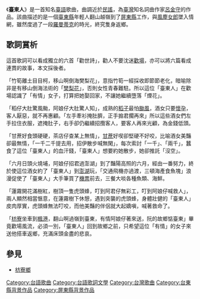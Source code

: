 {{unreferenced|time=2020-12-2}}
{{Otheruses|subject=臺語歌曲|other=臺東縣人民|臺東縣}}

《'''臺東人'''》是一首知名[[臺語|臺語]]歌曲，曲調近於[[民謠|民謠]]，為[[臺灣|臺灣]]知名詞曲作家[[呂金守|呂金守]]的作品。該曲描述的是一個[[臺東縣|臺東縣]]年輕人翻山越嶺到了[[屏東縣|屏東縣]]工作，與[[妓女|風塵女郎]]墜入情網，雖然度過了一段[[浪漫|羅曼蒂克]]的時光，終究隻身返鄉。

== 歌詞賞析 ==
這首歌詞可以看成獨立的六首「勸世詩」，勸人不要沈迷[[妓院|歡場]]，亦可以將六篇看成連貫的故事，本文採後者。

「竹筍離土目目柯，移山啊倒海樊梨花」，意指竹筍一經採收即節節老化，暗喻除非是有移山倒海法術的「[[樊梨花|樊梨花]]」，否則女性青春難駐。所以這位「臺東人」在歡場認識了「有情」女子，打算把她娶回家，不讓她繼續墮落「煙花」。

「稻仔大肚驚風颱，阿娘仔大肚驚人知」，成熟的[[稻子|稻子]]最怕[[颱風|颱風]]，酒女只要[[懷孕|懷孕]]，客人厭惡，就不再惠顧。「左手牽衫掩肚臍，正手搧君擱再來」所以這些酒女們左手拉住衣服，遮掩肚子，右手卻仍繼續招攬客人，要客人再來光顧，為金錢低頭。

「甘蔗好食頭硬硬，茶店仔查某上無情」，[[甘蔗|甘蔗]]好喫卻堅硬不好咬，比喻酒女美豔卻最無情，「一千二千提去用，招伊散步喊無閑」，每次索討「一千」、「兩千」，蠶食了這位「臺東人」的血汗錢，「臺東人」想要約她散步，她卻推託「沒空」。

「六月日頭火燒埔，阿娘仔招君過澎湖」到了豔陽高照的六月，經由一番努力，終於使這位酒女約了「臺東人」到[[澎湖|澎湖]]玩，「交通飛機亦過渡，三頓海產食魚塊」浪漫促使了「臺東人」大手筆買了[[機票|機票]]前去，三餐大啖各種魚類、海鮮。

「蓮霧開花滿樹紅，樹頂一隻虎頭蜂，叮到阿君仔無彩工，叮到阿娘仔喊救人」，兩人顯然相當愜意，在蓮霧樹下休憩，遇到突襲的虎頭蜂，身體壯健的「臺東人」皮肉厚實，虎頭蜂無法叮咬，而他美豔的伴侶就大起嬌嗔，喊著救命了。

「[[枋寮鄉|枋寮]]坐車到[[楓港_(臺灣)|楓港]]，翻山啊過嶺到臺東，有情阿娘仔著來送，阮的故鄉惦臺東」畢竟歡場風流，必須一別，「臺東人」回到故鄉之前，只希望這位「有情」的女子來送他搭車返鄉，充滿床頭金盡的悲哀。

== 參見 ==
* [[枋寮鄉|枋寮鄉]]

[[Category:台語歌曲|Category:台語歌曲]]
[[Category:台語歌詞文學|Category:台語歌詞文學]]
[[Category:台灣歌曲|Category:台灣歌曲]]
[[Category:台東縣背景作品|Category:台東縣背景作品]]
[[Category:屏東縣背景作品|Category:屏東縣背景作品]]